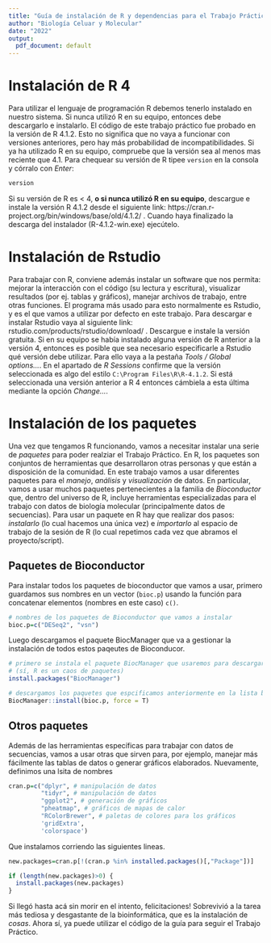 ```yaml
---
title: "Guía de instalación de R y dependencias para el Trabajo Práctico 4"
author: "Biología Celuar y Molecular"
date: "2022"
output:
  pdf_document: default
---
```


# Instalación de R 4

Para utilizar el lenguaje de programación R debemos tenerlo instalado en nuestro sistema. Si nunca utilizó R en su equipo, entonces debe descargarlo e instalarlo. El código de este trabajo práctico fue probado en la versión de R 4.1.2. Esto no significa que no vaya a funcionar con versiones anteriores, pero hay más probabilidad de incompatibilidades. Si ya ha utilizado R en su equipo, compruebe que la versión sea al menos mas reciente que 4.1. Para chequear su versión de R tipee `version` en la consola y córralo con *Enter*:

```r
version
```

Si su versión de R es < 4, **o si nunca utilizó R en su equipo**, descargue e instale la versión R 4.1.2 desde el siguiente link: https://cran.r-project.org/bin/windows/base/old/4.1.2/ . Cuando haya finalizado la descarga del instalador (R-4.1.2-win.exe) ejecútelo.

# Instalación de Rstudio

Para trabajar con R, conviene además instalar un software que nos permita: mejorar la interacción con el código (su lectura y escritura), visualizar resultados (por ej. tablas y gráficos), manejar archivos de trabajo, entre otras funciones. El programa más usado para esto normalmente es Rstudio, y es el que vamos a utilizar por defecto en este trabajo. Para descargar e instalar Rstudio vaya al siguiente link: rstudio.com/products/rstudio/download/ . Descargue e instale la versión gratuita.
Si en su equipo se había instalado alguna versión de R anterior a la versión 4, entonces es posible que sea necesario especificarle a Rstudio qué versión debe utilizar. Para ello vaya a la pestaña *Tools / Global options...*. En el apartado de *R Sessions* confirme que la versión seleccionada es algo del estilo `C:\Program Files\R\R-4.1.2`. Si está seleccionada una versión anterior a R 4 entonces cámbiela a esta última mediante la opción *Change...*.

# Instalación de los paquetes

Una vez que tengamos R funcionando, vamos a necesitar instalar una serie de *paquetes* para poder realziar el Trabajo Práctico. En R, los paquetes son conjuntos de herramientas que desarrollaron otras personas y que están a disposición de la comunidad. En este trabajo vamos a usar diferentes paquetes para el *manejo*, *análisis* y *visualización* de datos. En particular, vamos a usar muchos paquetes pertenecientes a la familia de *Bioconductor* que, dentro del universo de R, incluye herramientas especializadas para el trabajo con datos de biología molecular (principalmente datos de secuencias).
Para usar un paquete en R hay que realizar dos pasos: *instalarlo* (lo cual hacemos una única vez) e *importarlo* al espacio de trabajo de la sesión de R (lo cual repetimos cada vez que abramos el proyecto/script).

## Paquetes de Bioconductor

Para instalar todos los paquetes de bioconductor que vamos a usar, primero guardamos sus nombres en un vector (`bioc.p`) usando la función para concatenar elementos (nombres en este caso) `c()`.

```r
# nombres de los paquetes de Bioconductor que vamos a instalar
bioc.p=c("DESeq2", "vsn")
```

Luego descargamos el paquete BiocManager que va a gestionar la instalación de todos estos paqeutes de Bioconducor.

```r

# primero se instala el paquete BiocManager que usaremos para descargar otros paquetes 
# (sí, R es un caos de paquetes)
install.packages("BiocManager") 

# descargamos los paquetes que espcificamos anteriormente en la lista bioc.p
BiocManager::install(bioc.p, force = T)

```

## Otros paquetes

Además de las herramientas específicas para trabajar con datos de secuencias, vamos a usar otras que sirven para, por ejemplo, manejar más fácilmente las tablas de datos o generar gráficos elaborados. Nuevamente, definimos una lsita de nombres

```r

cran.p=c("dplyr", # manipulación de datos
         "tidyr", # manipulación de datos
         "ggplot2", # generación de gráficos
         "pheatmap", # gráficos de mapas de calor
         "RColorBrewer", # paletas de colores para los gráficos
         'gridExtra', 
         'colorspace')

```

Que instalamos corriendo las siguientes lineas.

```r

new.packages=cran.p[!(cran.p %in% installed.packages()[,"Package"])]

if (length(new.packages)>0) {
  install.packages(new.packages)
}

```

Si llegó hasta acá sin morir en el intento, felicitaciones! Sobrevivió a la tarea más tediosa y desgastante de la bioinformática, que es la instalación de *cosas*. Ahora sí, ya puede utilizar el código de la guía para seguir el Trabajo Práctico.